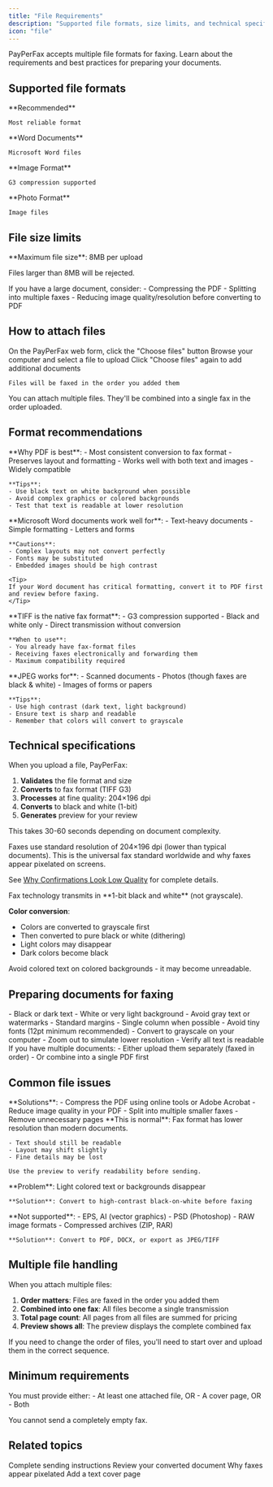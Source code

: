 ```yaml
---
title: "File Requirements"
description: "Supported file formats, size limits, and technical specifications"
icon: "file"
---
```


PayPerFax accepts multiple file formats for faxing. Learn about the requirements and best practices for preparing your documents.

## Supported file formats

<CardGroup cols={4}>
  <Card title="PDF" icon="file-pdf" color="#DC2626">
    **Recommended**

    Most reliable format
  </Card>
  <Card title="DOC/DOCX" icon="file-word" color="#2563EB">
    **Word Documents**

    Microsoft Word files
  </Card>
  <Card title="TIF/TIFF" icon="file-image" color="#7C3AED">
    **Image Format**

    G3 compression supported
  </Card>
  <Card title="JPG/JPEG" icon="file-image" color="#16A34A">
    **Photo Format**

    Image files
  </Card>
</CardGroup>

## File size limits

<Warning>
**Maximum file size**: 8MB per upload

Files larger than 8MB will be rejected.
</Warning>

<Tip>
If you have a large document, consider:
- Compressing the PDF
- Splitting into multiple faxes
- Reducing image quality/resolution before converting to PDF
</Tip>

## How to attach files

<Steps>
  <Step title="Click 'Choose files'">
    On the PayPerFax web form, click the "Choose files" button
  </Step>

  <Step title="Select your file">
    Browse your computer and select a file to upload
  </Step>

  <Step title="Add more files (optional)">
    Click "Choose files" again to add additional documents

    Files will be faxed in the order you added them
  </Step>
</Steps>

<Info>
You can attach multiple files. They'll be combined into a single fax in the order uploaded.
</Info>

## Format recommendations

<AccordionGroup>
  <Accordion title="PDF - Best choice" icon="file-pdf">
    **Why PDF is best**:
    - Most consistent conversion to fax format
    - Preserves layout and formatting
    - Works well with both text and images
    - Widely compatible

    **Tips**:
    - Use black text on white background when possible
    - Avoid complex graphics or colored backgrounds
    - Test that text is readable at lower resolution
  </Accordion>

  <Accordion title="DOC/DOCX - Good for text" icon="file-word">
    **Microsoft Word documents work well for**:
    - Text-heavy documents
    - Simple formatting
    - Letters and forms

    **Cautions**:
    - Complex layouts may not convert perfectly
    - Fonts may be substituted
    - Embedded images should be high contrast

    <Tip>
    If your Word document has critical formatting, convert it to PDF first and review before faxing.
    </Tip>
  </Accordion>

  <Accordion title="TIF/TIFF - Native fax format" icon="file-image">
    **TIFF is the native fax format**:
    - G3 compression supported
    - Black and white only
    - Direct transmission without conversion

    **When to use**:
    - You already have fax-format files
    - Receiving faxes electronically and forwarding them
    - Maximum compatibility required
  </Accordion>

  <Accordion title="JPG/JPEG - For scanned documents" icon="file-image">
    **JPEG works for**:
    - Scanned documents
    - Photos (though faxes are black & white)
    - Images of forms or papers

    **Tips**:
    - Use high contrast (dark text, light background)
    - Ensure text is sharp and readable
    - Remember that colors will convert to grayscale
  </Accordion>
</AccordionGroup>

## Technical specifications

<Accordion title="Processing details" icon="gears">
When you upload a file, PayPerFax:

1. **Validates** the file format and size
2. **Converts** to fax format (TIFF G3)
3. **Processes** at fine quality: 204×196 dpi
4. **Converts** to black and white (1-bit)
5. **Generates** preview for your review

This takes 30-60 seconds depending on document complexity.
</Accordion>

<Accordion title="Resolution: 204×196 dpi" icon="image">
Faxes use standard resolution of 204×196 dpi (lower than typical documents). This is the universal fax standard worldwide and why faxes appear pixelated on screens.

See [Why Confirmations Look Low Quality](/troubleshooting/low-quality-confirmations) for complete details.
</Accordion>

<Accordion title="Black and white only" icon="palette">
Fax technology transmits in **1-bit black and white** (not grayscale).

**Color conversion**:
- Colors are converted to grayscale first
- Then converted to pure black or white (dithering)
- Light colors may disappear
- Dark colors become black

<Warning>
Avoid colored text on colored backgrounds - it may become unreadable.
</Warning>
</Accordion>

## Preparing documents for faxing

<Steps>
  <Step title="Use high contrast">
    - Black or dark text
    - White or very light background
    - Avoid gray text or watermarks
  </Step>

  <Step title="Keep layouts simple">
    - Standard margins
    - Single column when possible
    - Avoid tiny fonts (12pt minimum recommended)
  </Step>

  <Step title="Test before faxing">
    - Convert to grayscale on your computer
    - Zoom out to simulate lower resolution
    - Verify all text is readable
  </Step>

  <Step title="Combine multiple files">
    If you have multiple documents:
    - Either upload them separately (faxed in order)
    - Or combine into a single PDF first
  </Step>
</Steps>

## Common file issues

<AccordionGroup>
  <Accordion title="File too large (over 8MB)" icon="triangle-exclamation">
    **Solutions**:
    - Compress the PDF using online tools or Adobe Acrobat
    - Reduce image quality in your PDF
    - Split into multiple smaller faxes
    - Remove unnecessary pages
  </Accordion>

  <Accordion title="Document looks different after processing" icon="eye">
    **This is normal**: Fax format has lower resolution than modern documents.

    - Text should still be readable
    - Layout may shift slightly
    - Fine details may be lost

    Use the preview to verify readability before sending.
  </Accordion>

  <Accordion title="Colored document becomes unreadable" icon="palette">
    **Problem**: Light colored text or backgrounds disappear

    **Solution**: Convert to high-contrast black-on-white before faxing
  </Accordion>

  <Accordion title="File format not accepted" icon="ban">
    **Not supported**:
    - EPS, AI (vector graphics)
    - PSD (Photoshop)
    - RAW image formats
    - Compressed archives (ZIP, RAR)

    **Solution**: Convert to PDF, DOCX, or export as JPEG/TIFF
  </Accordion>
</AccordionGroup>

## Multiple file handling

When you attach multiple files:

1. **Order matters**: Files are faxed in the order you added them
2. **Combined into one fax**: All files become a single transmission
3. **Total page count**: All pages from all files are summed for pricing
4. **Preview shows all**: The preview displays the complete combined fax

<Tip>
If you need to change the order of files, you'll need to start over and upload them in the correct sequence.
</Tip>

## Minimum requirements

<Warning>
You must provide either:
- At least one attached file, OR
- A cover page, OR
- Both

You cannot send a completely empty fax.
</Warning>

## Related topics

<CardGroup cols={2}>
  <Card
    title="Step-by-Step Guide"
    icon="list-check"
    href="/sending-faxes/step-by-step-guide"
  >
    Complete sending instructions
  </Card>
  <Card
    title="Preview & Pricing"
    icon="eye"
    href="/sending-faxes/preview-and-pricing"
  >
    Review your converted document
  </Card>
  <Card
    title="Low Quality Confirmations"
    icon="image"
    href="/troubleshooting/low-quality-confirmations"
  >
    Why faxes appear pixelated
  </Card>
  <Card
    title="Cover Pages"
    icon="file-lines"
    href="/sending-faxes/cover-pages"
  >
    Add a text cover page
  </Card>
</CardGroup>
